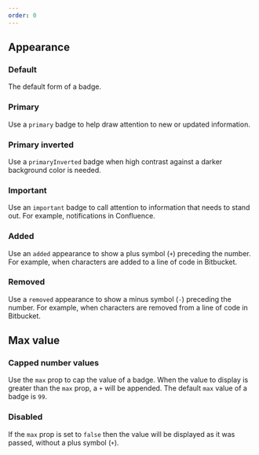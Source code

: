 ```yaml
---
order: 0
---
```



## Appearance

### Default

The default form of a badge.

<Example Component={BadgeDefault} packageName="@atlaskit/badge" />

### Primary

Use a `primary` badge to help draw attention to new or updated information.

<Example Component={BadgePrimary} packageName="@atlaskit/badge" />

### Primary inverted

Use a `primaryInverted` badge when high contrast against a darker background color is needed.

<Example Component={BadgePrimaryInverted} packageName="@atlaskit/badge" backgroundColor="blue" />

### Important

Use an `important` badge to call attention to information that needs to stand out. For example,
notifications in Confluence.

<Example Component={BadgeImportant} packageName="@atlaskit/badge" />

### Added

Use an `added` appearance to show a plus symbol (`+`) preceding the number. For example, when
characters are added to a line of code in Bitbucket.

<Example Component={BadgeAdded} packageName="@atlaskit/badge" />

### Removed

Use a `removed` appearance to show a minus symbol (`-`) preceding the number. For example, when
characters are removed from a line of code in Bitbucket.

<Example Component={BadgeRemoved} packageName="@atlaskit/badge" />

## Max value

### Capped number values

Use the `max` prop to cap the value of a badge. When the value to display is greater than the `max`
prop, a `+` will be appended. The default `max` value of a badge is `99`.

<Example Component={BadgeMaxValue} packageName="@atlaskit/badge" />

### Disabled

If the `max` prop is set to `false` then the value will be displayed as it was passed, without a
plus symbol (`+`).

<Example Component={BadgeMaxValueDisabled} packageName="@atlaskit/badge" />
